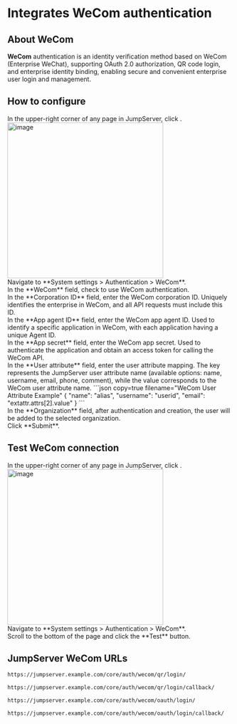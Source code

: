 
# Integrates WeCom authentication

## About WeCom

**WeCom** authentication is an identity verification method based on WeCom (Enterprise WeChat), supporting OAuth 2.0 authorization, QR code login, and enterprise identity binding, enabling secure and convenient enterprise user login and management.

## How to configure
<Steps>
<div>
In the upper-right corner of any page in JumpServer, click <Icon name="settings"/>.
<img src="/images/docs/admin-guides/system-settings/nav-settings.png" alt="image" width="350"/>
</div>

<div>
Navigate to **System settings > Authentication > WeCom**.
</div>

<div>
In the **WeCom** field, check to use WeCom authentication.
</div>

<div>
In the **Corporation ID** field, enter the WeCom corporation ID. Uniquely identifies the enterprise in WeCom, and all API requests must include this ID.
</div>

<div>
In the **App agent ID** field, enter the WeCom app agent ID. Used to identify a specific application in WeCom, with each application having a unique Agent ID.
</div>

<div>
In the **App secret** field, enter the WeCom app secret. Used to authenticate the application and obtain an access token for calling the WeCom API.
</div>

<div>
In the **User attribute** field, enter the user attribute mapping. The key represents the JumpServer user attribute name (available options: name, username, email, phone, comment), while the value corresponds to the WeCom user attribute name.
```json copy=true filename="WeCom User Attribute Example"
{
  "name": "alias",
  "username": "userid",
  "email": "extattr.attrs[2].value"
}
```
</div>

<div>
In the **Organization** field, after authentication and creation, the user will be added to the selected organization.
</div>

<div>
Click **Submit**.
</div>
</Steps>

## Test WeCom connection
<Steps>
<div>
In the upper-right corner of any page in JumpServer, click <Icon name="settings"/>.
<img src="/images/docs/admin-guides/system-settings/nav-settings.png" alt="image" width="350"/>
</div>

<div>
Navigate to **System settings > Authentication > WeCom**.
</div>

<div>
Scroll to the bottom of the page and click the **Test** button.
</div>

</Steps>

## JumpServer WeCom URLs

```md filename="QR Login URL"
https://jumpserver.example.com/core/auth/wecom/qr/login/
```

```md filename="QR Login Success Callback URL"
https://jumpserver.example.com/core/auth/wecom/qr/login/callback/
```

```md filename="OAuth Login URL"
https://jumpserver.example.com/core/auth/wecom/oauth/login/
```

```md filename="OAuth Login Success Callback URL"
https://jumpserver.example.com/core/auth/wecom/oauth/login/callback/
```